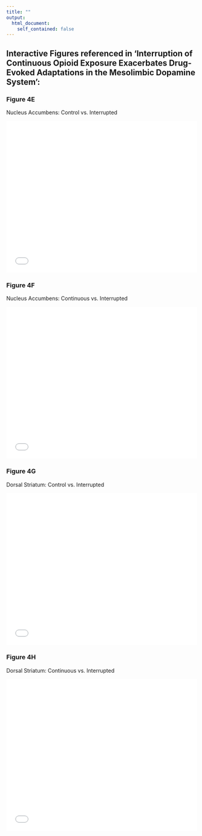 ```yaml
---
title: ""
output: 
  html_document: 
    self_contained: false
---
```


## Interactive Figures referenced in 'Interruption of Continuous Opioid Exposure Exacerbates Drug-Evoked Adaptations in the Mesolimbic Dopamine System': {.tabset}

### Figure 4E

Nucleus Accumbens: Control vs. Interrupted

<iframe src="Figure-4E.html" width="100%" height="400" id="igraph" scrolling="no" seamless="seamless" frameBorder="0"> </iframe>

### Figure 4F

Nucleus Accumbens: Continuous vs. Interrupted

<iframe src="Figure-4F.html" width="100%" height="400" id="igraph" scrolling="no" seamless="seamless" frameBorder="0"> </iframe>

### Figure 4G

Dorsal Striatum: Control vs. Interrupted

<iframe src="Figure-4G.html" width="100%" height="400" id="igraph" scrolling="no" seamless="seamless" frameBorder="0"> </iframe>

### Figure 4H

Dorsal Striatum: Continuous vs. Interrupted

<iframe src="Figure-4H.html" width="100%" height="400" id="igraph" scrolling="no" seamless="seamless" frameBorder="0"> </iframe>
